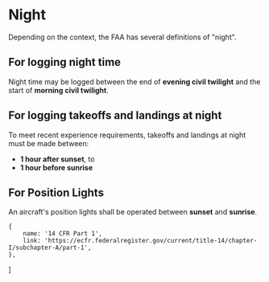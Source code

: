 

# Night

Depending on the context, the FAA has several definitions of "night".

## For logging night time

Night time may be logged between the end of **evening civil twilight** and the
start of **morning civil twilight**.

<Reg showTitle part="1" />

## For logging takeoffs and landings at night

To meet recent experience requirements, takeoffs and landings at night must be
made between:

-   **1 hour after sunset**, to
-   **1 hour before sunrise**

<Reg part="61.57(b)" />

## For Position Lights

An aircraft's position lights shall be operated between **sunset** and
**sunrise**.

<Reg part="91.209" />

    {
        name: '14 CFR Part 1',
        link: 'https://ecfr.federalregister.gov/current/title-14/chapter-I/subchapter-A/part-1',
    },
]

